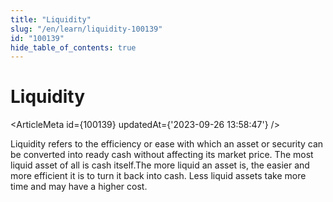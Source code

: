 ```yaml
---
title: "Liquidity"
slug: "/en/learn/liquidity-100139"
id: "100139"
hide_table_of_contents: true
---
```



# Liquidity

<ArticleMeta id={100139} updatedAt={'2023-09-26 13:58:47'} />
<div className='border-solid border-b border-t-0 my-4 border-[var(--ifm-color-gray-300)]' />

Liquidity refers to the efficiency or ease with which an asset or security can be converted into ready cash without affecting its market price. The most liquid asset of all is cash itself.The more liquid an asset is, the easier and more efficient it is to turn it back into cash. Less liquid assets take more time and may have a higher cost.
